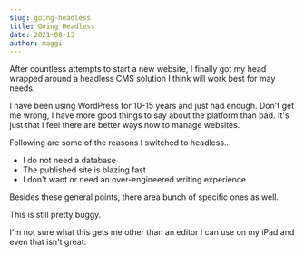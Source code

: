 ```yaml
---
slug: going-headless
title: Going Headless
date: 2021-08-13
author: maggi
---
```

After countless attempts to start a new website, I finally got my head wrapped around a headless CMS solution I think will work best for may needs. 

I have been using WordPress for 10-15 years and just had enough. Don't get me wrong, I have more good things to say about the platform than bad. It's just that I feel there are better ways now to manage websites. 

Following are some of the reasons I switched to headless…

* I do not need a database
* The published site is blazing fast
* I don't want or need an over-engineered writing experience

Besides these general points, there area bunch of specific ones as well.

This is still pretty buggy.

I'm not sure what this gets me other than an editor I can use on my iPad and even that isn't great. 


